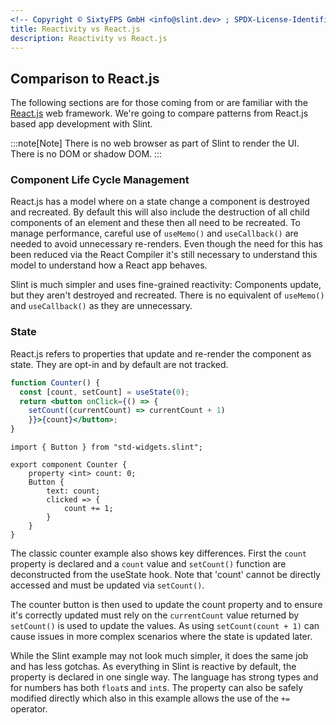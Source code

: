 ```yaml
---
<!-- Copyright © SixtyFPS GmbH <info@slint.dev> ; SPDX-License-Identifier: MIT -->
title: Reactivity vs React.js
description: Reactivity vs React.js
---
```


## Comparison to React.js

The following sections are for those coming from or are familiar with the [React.js](https://react.dev/) web framework.
We're going to compare patterns from React.js based app development with Slint.

:::note[Note]
There is no web browser as part of Slint to render the UI. There is no DOM or shadow DOM.
:::

### Component Life Cycle Management

React.js has a model where on a state change a component is destroyed and recreated. By default this will
also include the destruction of all child components of an element and these then all need to be recreated.
To manage performance, careful use of `useMemo()` and `useCallback()` are needed to avoid unnecessary re-renders. Even
though the need for this has been reduced via the React Compiler it's still necessary to understand this model
to understand how a React app behaves.

Slint is much simpler and uses fine-grained reactivity: Components update, but they aren't destroyed and recreated. There is no equivalent of
`useMemo()` and `useCallback()` as they are unnecessary.

### State 

React.js refers to properties that update and re-render the component as state. They are opt-in and by
default are not tracked.

```jsx 
function Counter() {
  const [count, setCount] = useState(0);
  return <button onClick={() => {
    setCount((currentCount) => currentCount + 1)
    }}>{count}</button>;
}
```

```slint playground
import { Button } from "std-widgets.slint";

export component Counter {
    property <int> count: 0;
    Button {
        text: count;
        clicked => {
            count += 1;
        }
    }
}
```

The classic counter example also shows key differences. First the `count` property is declared and
a `count` value and `setCount()` function are deconstructed from the useState hook. Note that 'count' cannot
be directly accessed and must be updated via `setCount()`.

The counter button is then used to update the count property and to ensure it's correctly updated must rely
on the `currentCount` value returned by `setCount()` is used to update the values. As using `setCount(count + 1)`
can cause issues in more complex scenarios where the state is updated later.

While the Slint example may not look much simpler, it does the same job and has less gotchas. As everything
in Slint is reactive by default, the property is declared in one single way. The language has strong types and for
numbers has both `float`s and `int`s. The property can also be safely modified directly which also in this example
allows the use of the `+=` operator.
